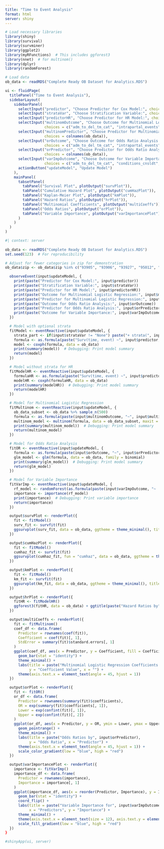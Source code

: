 ```yaml
---
title: "Time to Event Analysis"
format: html
server: shiny
---
```


```r
# Load necessary libraries
library(shiny)
library(survival)
library(survminer)
library(ggplot2)
library(myRFunctions)  # This includes ggforest3
library(nnet)  # for multinom()
library(dplyr)
library(randomForest)

# Load data
ob_data <- readRDS("Complete Ready OB Dataset for Analytics.RDS")

```


```r
ui <- fluidPage(
  titlePanel("Time to Event Analysis"),
  sidebarLayout(
    sidebarPanel(
      selectInput("predictor", "Choose Predictor for Cox Model:", choices = colnames(ob_data)),
      selectInput("strataVar", "Choose Stratification Variable:", choices = c("None", colnames(ob_data))),
      selectInput("predictorHR", "Choose Predictor for HR Model:", choices = colnames(ob_data)),
      selectInput("multinomOutcome", "Choose Outcome for Multinomial Logistic Regression:", 
                  choices = c("adm_to_del_tm_cat", "intrapartal_events", "conditions_cnsldt")),
      selectInput("multinomPredictor", "Choose Predictor for Multinomial Logistic Regression:", 
                  choices = colnames(ob_data)),
      selectInput("orOutcome", "Choose Outcome for Odds Ratio Analysis:", 
                  choices = c("adm_to_del_tm_cat", "intrapartal_events", "conditions_cnsldt")),
      selectInput("orPredictor", "Choose Predictor for Odds Ratio Analysis:", 
                  choices = colnames(ob_data)),
      selectInput("varImpOutcome", "Choose Outcome for Variable Importance:", 
                  choices = c("adm_to_del_tm_cat", "conditions_cnsldt", "cluster", "delivery_cnsldt")),
      actionButton("updateModel", "Update Model")
    ),
    mainPanel(
      tabsetPanel(
        tabPanel("Survival Plot", plotOutput("survPlot")),
        tabPanel("Cumulative Hazard Plot", plotOutput("cumHazPlot")),
        tabPanel("Kaplan-Meier Plot", plotOutput("kmPlot")),
        tabPanel("Hazard Ratios", plotOutput("hrPlot")),
        tabPanel("Multinomial Coefficients", plotOutput("multiCoeffs")),
        tabPanel("Odds Ratios", plotOutput("orPlot")),
        tabPanel("Variable Importance", plotOutput("varImportancePlot"))
      )
    )
  )
)

```

```r
#| context: server
 
ob_data <- readRDS("Complete Ready OB Dataset for Analytics.RDS")
set.seed(123)  # For reproducibility

# Adjust for fewer categories in zip for demonstration
ob_data$zip <- ob_data$zip %in% c("93905", "93906", "93927", "95012", "93930", "93960")

  observeEvent(input$updateModel, {
    print(paste("Predictor for Cox Model:", input$predictor))
    print(paste("Stratification Variable:", input$strataVar))
    print(paste("Predictor for HR Model:", input$predictorHR))
    print(paste("Outcome for Multinomial Logistic Regression:", input$multinomOutcome))
    print(paste("Predictor for Multinomial Logistic Regression:", input$multinomPredictor))
    print(paste("Outcome for Odds Ratio Analysis:", input$orOutcome))
    print(paste("Predictor for Odds Ratio Analysis:", input$orPredictor))
    print(paste("Outcome for Variable Importance:", input$varImpOutcome))
  })

  # Model with optional strata
  fitModel <- eventReactive(input$updateModel, {
    strata_part <- if(input$strataVar != "None") paste("+ strata(", input$strataVar, ")", sep="") else ""
    formula <- as.formula(paste("Surv(time, event) ~", input$predictor, strata_part))
    model <- coxph(formula, data = ob_data)
    print(summary(model))  # Debugging: Print model summary
    return(model)
  })

  # Model without strata for HR
  fitModelHR <- eventReactive(input$updateModel, {
    formulaHR <- as.formula(paste("Surv(time, event) ~", input$predictorHR))
    modelHR <- coxph(formulaHR, data = ob_data)
    print(summary(modelHR))  # Debugging: Print model summary
    return(modelHR)
  })

  # Model for Multinomial Logistic Regression
  fitMultinom <- eventReactive(input$updateModel, {
    ob_data_subset <- ob_data %>% sample_n(500)
    formula <- as.formula(paste(input$multinomOutcome, "~", input$multinomPredictor))
    multinom_model <- multinom(formula, data = ob_data_subset, maxit = 100)
    print(summary(multinom_model))  # Debugging: Print model summary
    return(multinom_model)
  })

  # Model for Odds Ratio Analysis
  fitOR <- eventReactive(input$updateModel, {
    formula <- as.formula(paste(input$orOutcome, "~", input$orPredictor))
    glm_model <- glm(formula, data = ob_data, family = binomial)
    print(summary(glm_model))  # Debugging: Print model summary
    return(glm_model)
  })

  # Model for Variable Importance
  fitVarImp <- eventReactive(input$updateModel, {
    rf_model <- randomForest(as.formula(paste(input$varImpOutcome, "~ .")), data = ob_data)
    importance <- importance(rf_model)
    print(importance)  # Debugging: Print variable importance
    return(importance)
  })

  output$survPlot <- renderPlot({
    fit <- fitModel()
    surv_fit <- survfit(fit)
    ggsurvplot(surv_fit, data = ob_data, ggtheme = theme_minimal(), title = paste("Survival Probability by", input$predictor))
  })

  output$cumHazPlot <- renderPlot({
    fit <- fitModel()
    cumhaz_fit <- survfit(fit)
    ggsurvplot(cumhaz_fit, fun = "cumhaz", data = ob_data, ggtheme = theme_minimal(), title = paste("Cumulative Hazard by", input$predictor))
  })

  output$kmPlot <- renderPlot({
    fit <- fitModel()
    km_fit <- survfit(fit)
    ggsurvplot(km_fit, data = ob_data, ggtheme = theme_minimal(), title = paste("Kaplan-Meier Plot by", input$predictor))
  })

  output$hrPlot <- renderPlot({
    fitHR <- fitModelHR()
    ggforest3(fitHR, data = ob_data) + ggtitle(paste("Hazard Ratios by", input$predictorHR))
  })

  output$multiCoeffs <- renderPlot({
    fit <- fitMultinom()
    coef_df <- data.frame(
      Predictor = rownames(coef(fit)),
      Coefficient = coef(fit)[, 1],
      StdError = summary(fit)$standard.errors[, 1]
    )
    ggplot(coef_df, aes(x = Predictor, y = Coefficient, fill = Coefficient)) +
      geom_bar(stat = "identity") +
      theme_minimal() +
      labs(title = paste("Multinomial Logistic Regression Coefficients by", input$multinomPredictor),
           y = "Coefficient Value", x = "") +
      theme(axis.text.x = element_text(angle = 45, hjust = 1))
  })

  output$orPlot <- renderPlot({
    fit <- fitOR()
    or_df <- data.frame(
      Predictor = rownames(summary(fit)$coefficients),
      OR = exp(summary(fit)$coefficients[, 1]),
      Lower = exp(confint(fit)[, 1]),
      Upper = exp(confint(fit)[, 2])
    )
    ggplot(or_df, aes(x = Predictor, y = OR, ymin = Lower, ymax = Upper, color = OR)) +
      geom_pointrange() +
      theme_minimal() +
      labs(title = paste("Odds Ratios by", input$orPredictor),
           y = "Odds Ratio", x = "Predictor") +
      theme(axis.text.x = element_text(angle = 45, hjust = 1)) +
      scale_color_gradient(low = "blue", high = "red")
  })

  output$varImportancePlot <- renderPlot({
    importance <- fitVarImp()
    importance_df <- data.frame(
      Predictor = rownames(importance),
      Importance = importance[, 1]
    )
    ggplot(importance_df, aes(x = reorder(Predictor, Importance), y = Importance, fill = Importance)) +
      geom_bar(stat = "identity") +
      coord_flip() +
      labs(title = paste("Variable Importance for", input$varImpOutcome),
           x = "Predictors", y = "Importance") +
      theme_minimal() +
      theme(axis.text.x = element_text(size = 12), axis.text.y = element_text(size = 12)) +
      scale_fill_gradient(low = "blue", high = "red")
  })
}

#shinyApp(ui, server)


```

